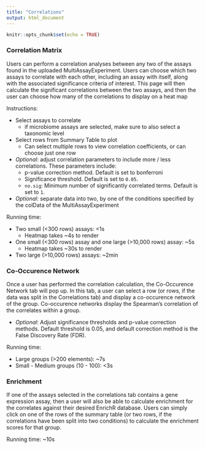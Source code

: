 ```yaml
---
title: "Correlations"
output: html_document
---
```


```r
knitr::opts_chunk$set(echo = TRUE)
```

### Correlation Matrix

Users can perform a correlation analyses between any two of the assays found
in the uploaded MultiAssayExperiment. Users can choose which two assays to
correlate with each other, including an assay with itself, along with the
associated significance criteria of interest. This page will then calculate the
significant correlations between the two assays, and then the user can choose
how many of the correlations to display on a heat map

Instructions:

* Select assays to correlate
  * if microbiome assays are selected, make sure to also select a taxonomic
  level
* Select rows from Summary Table to plot
  * Can select multiple rows to view correlation coefficients, or can choose
  just one row
  
* *Optional*: adjust correlation parameters to include more / less correlations.
These parameters include:
  * p-value correction method. Default is set to bonferroni
  * Significance threshold. Default is set to `0.05`.
  * `no.sig`: Minimum number of significantly correlated terms. Default is
  set to `1`.

* *Optional*: separate data into two, by one of the conditions specified by the 
colData of the MultiAssayExperiment

Running time:

* Two small (<300 rows) assays: <1s
  * Heatmap takes ~4s to render
* One small (<300 rows) assay and one large (>10,000 rows) assay: ~5s
  * Heatmap takes ~30s to render
* Two large (>10,000 rows) assays: ~2min
  
  
### Co-Occurence Network

Once a user has performed the correlation calculation, the Co-Occurence Network 
tab will pop up. In this tab, a user can select a row (or rows, if the data
was split in the Correlations tab) and display a co-occurence network of
the group. Co-occurence networks display the Spearman's correlation of the correlates
within a group. 

* *Optional*: Adjust significance thresholds and p-value correction methods.
Default threshold is 0.05, and default correction method is the False
Discovery Rate (FDR). 

Running time:

* Large groups (>200 elements): ~7s
* Small - Medium groups (10 - 100): <3s

### Enrichment

If one of the assays selected in the correlations tab contains a gene expression
assay, then a user will also be able to calculate enrichment for the correlates
against their desired EnrichR database. Users can simply click on one of the
rows of the summary table (or two rows, if the correlations have been split
into two conditions) to calculate the enrichment scores for that group.

Running time: ~10s